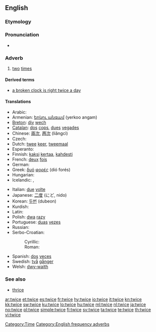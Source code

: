 ==English==

===Etymology===
{{etystub}}

===Pronunciation===
* {{audio|en-us-twice.ogg|Audio (US)}}
*: {{rhymes|aɪs}}

===Adverb===
{{en-adv|-}}

# [[two]] [[time]]s

====Derived terms====
* [[a broken clock is right twice a day]]

====Translations====
{{trans-top|two times}}
* Arabic: {{Arab|[[مرتين]]}} {{unicode|(maraté:n)}}
* Armenian: [[երկու անգամ]] (yerkoo angam)
* [[Breton]]: [[div]] [[wech]]
* [[Catalan]]: [[dos]] [[cops]], [[dues]] [[vegades]]
* Chinese: [[兩次]], [[两次]] (liǎngcì)
* Czech: {{t-|cs|dvakrát}}
* Dutch: [[twee]] [[keer]], [[tweemaal]]
* Esperanto: {{t-|eo|dufoje|xs=Esperanto}}
* Finnish: [[kaksi]] [[kertaa]], [[kahdesti]]
* French: [[deux]] [[fois]]
* German: {{t+|de|zweimal}}
* Greek: [[δυό]] [[φορές]] (dió forés)
* Hungarian: {{t+|hu|kétszer}}
* Icelandic: {{t-|is|tvisvar}}, {{t|is|tvívegis}}
{{trans-mid}}
* Italian: [[due]] [[volte]]
* Japanese: [[二度]] (にど, nido)
* Korean: [[두번]] (dubeon)
* Kurdish: {{ku-Arab|[[دووجار]]}}
* Latin: {{t+|la|bis}}
* Polish: [[dwa]] [[raz]]y
* Portuguese: [[duas]] [[vez#Portuguese|vezes]]
* Russian: {{t+|ru|дважды|tr=dváždy}}
* Serbo-Croatian:
*: Cyrillic: {{tø|sh|двапут|alt=два́пут|sc=Cyrl|xs=Serbo-Croatian}}
*: Roman: {{tø|sh|dvaput|alt=dváput|xs=Serbo-Croatian}}
* Spanish: [[dos]] [[vez#Spanish|veces]]
* Swedish: [[två]] [[gånger]]
* Welsh: [[dwy-waith]]
{{trans-bottom}}

===See also===
*[[thrice]]

[[Category:Time]]
[[Category:English frequency adverbs]]

[[ar:twice]]
[[et:twice]]
[[es:twice]]
[[fr:twice]]
[[hy:twice]]
[[io:twice]]
[[it:twice]]
[[kn:twice]]
[[kk:twice]]
[[sw:twice]]
[[ku:twice]]
[[lo:twice]]
[[hu:twice]]
[[ml:twice]]
[[nl:twice]]
[[ja:twice]]
[[no:twice]]
[[pl:twice]]
[[simple:twice]]
[[fi:twice]]
[[sv:twice]]
[[ta:twice]]
[[te:twice]]
[[th:twice]]
[[vi:twice]]